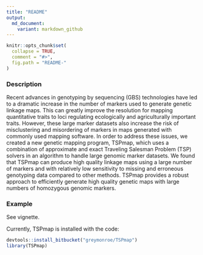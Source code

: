 ```yaml
---
title: "README"
output:
  md_document:
    variant: markdown_github
---
```


<!-- README.md is generated from README.Rmd. Please edit that file -->

```r
knitr::opts_chunk$set(
  collapse = TRUE,
  comment = "#>",
  fig.path = "README-"
)
```

### Description

Recent advances in genotyping by sequencing  (GBS) technologies have led to a dramatic increase in the number of markers used to generate genetic linkage maps. This can greatly improve the resolution for mapping quantitative traits to loci regulating ecologically and agriculturally important traits. However, these large marker datasets also increase the risk of misclustering and misordering of markers in maps generated with commonly used mapping software.  In order to address these issues, we created a new genetic mapping program, TSPmap, which uses a combination of approximate and exact Traveling Salesman Problem (TSP) solvers in an algorithm to handle large genomic marker datasets. We found that TSPmap can produce high quality linkage maps using a large number of markers and with relatively low sensitivity to missing and erroneous genotyping data compared to other methods. TSPmap provides a robust approach to efficiently generate high quality genetic maps with large numbers of homozygous genomic markers. 

### Example
See vignette. 

Currently, TSPmap is installed with the code:
```r
devtools::install_bitbucket("greymonroe/TSPmap")
library(TSPmap)
```



